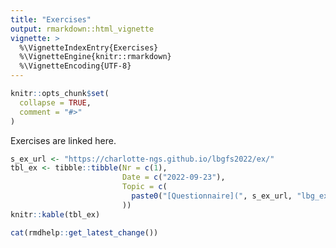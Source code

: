 ```yaml
---
title: "Exercises"
output: rmarkdown::html_vignette
vignette: >
  %\VignetteIndexEntry{Exercises}
  %\VignetteEngine{knitr::rmarkdown}
  %\VignetteEncoding{UTF-8}
---
```


```r
knitr::opts_chunk$set(
  collapse = TRUE,
  comment = "#>"
)
```

Exercises are linked here.

```r
s_ex_url <- "https://charlotte-ngs.github.io/lbgfs2022/ex/"
tbl_ex <- tibble::tibble(Nr = c(1),
                         Date = c("2022-09-23"),
                         Topic = c(
                           paste0("[Questionnaire](", s_ex_url, "lbg_ex01.pdf)", collapse = "")
                         ))
knitr::kable(tbl_ex)
```

```r
cat(rmdhelp::get_latest_change())
```


